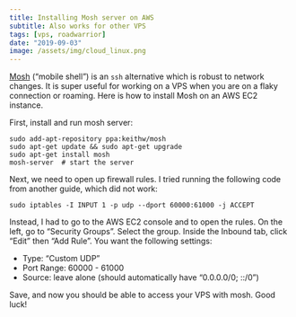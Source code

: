 ```yaml
---
title: Installing Mosh server on AWS
subtitle: Also works for other VPS
tags: [vps, roadwarrior]
date: "2019-09-03"
image: /assets/img/cloud_linux.png
---
```


[Mosh](mosh.org) ("mobile shell") is an `ssh` alternative which is robust to network changes. It is super useful for working on a VPS when you are on a flaky connection or roaming. Here is how to install Mosh on an AWS EC2 instance.

First, install and run mosh server:

~~~
sudo add-apt-repository ppa:keithw/mosh
sudo apt-get update && sudo apt-get upgrade
sudo apt-get install mosh
mosh-server  # start the server
~~~

Next, we need to open up firewall rules. I tried running the following code from another guide, which did not work:

~~~
sudo iptables -I INPUT 1 -p udp --dport 60000:61000 -j ACCEPT
~~~

Instead, I had to go to the AWS EC2 console and to open the rules. On the left, go to "Security Groups". Select the group. Inside the Inbound tab, click "Edit" then "Add Rule". You want the following settings:

 * Type: "Custom UDP"
 * Port Range: 60000 - 61000
 * Source: leave alone (should automatically have "0.0.0.0/0; ::/0")

Save, and now you should be able to access your VPS with mosh. Good luck!
